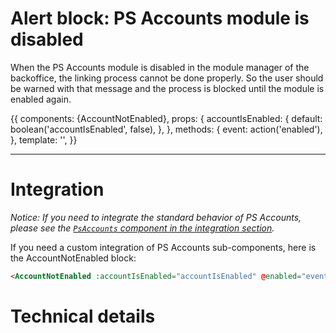 

<Meta title="Sub-Components|Alerts/Alert account not enabled" component={AccountNotEnabled} decorators={[withKnobs]} />

# Alert block: PS Accounts module is disabled

When the PS Accounts module is disabled in the module manager of the backoffice, the linking process cannot
be done properly. So the user should be warned with that message and the process is blocked until the
module is enabled again.

<Story name='Disabled' height='220px'>
  {{
    components: {AccountNotEnabled},
    props: {
      accountIsEnabled: {
        default: boolean('accountIsEnabled', false),
      },
    },
    methods: {
      event: action('enabled'),
    },
    template: '<AccountNotEnabled class="m-4" :accountIsEnabled="accountIsEnabled" @enabled="event" />',
  }}
</Story>

---
# Integration

_Notice: If you need to integrate the standard behavior of PS Accounts, please see the
[`PsAccounts` component in the integration section](?path=/docs/integration-psaccounts-panel--connected)._

If you need a custom integration of PS Accounts sub-components, here is the AccountNotEnabled block:

```html
<AccountNotEnabled :accountIsEnabled="accountIsEnabled" @enabled="event" class="m-4" />
```

# Technical details

<Description of={AccountNotEnabled} />
<Props of={AccountNotEnabled} />
